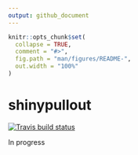 ```yaml
---
output: github_document
---
```


<!-- README.md is generated from README.Rmd. Please edit that file -->

```r
knitr::opts_chunk$set(
  collapse = TRUE,
  comment = "#>",
  fig.path = "man/figures/README-",
  out.width = "100%"
)
```

# shinypullout

<!-- badges: start -->
[![Travis build status](https://travis-ci.com/cwthom/shinypullout.svg?branch=master)](https://travis-ci.com/cwthom/shinypullout)
<!-- badges: end -->

In progress
